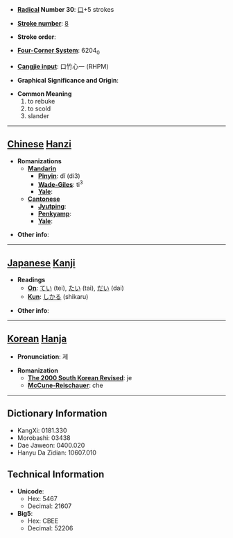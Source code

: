 * '''[[Wiktionary:Chinese radical index| Radical]] Number 30''': [[Wiktionary:Chinese radical index 口|口]]+5 strokes

* '''[[Wiktionary:Chinese total strokes index|Stroke number]]''': [[Wiktionary:Chinese total strokes index 8|8]]

* '''Stroke order''': 

* '''[[Wiktionary:Chinese four corner index|Four-Corner System]]''': 6204<sub>0</sub>

* '''[[Wiktionary:Chinese Cangjie index|Cangjie input]]''': 口竹心一 (RHPM)

* '''Graphical Significance and Origin''': 

* '''Common Meaning'''
*#to rebuke
*# to scold
*# slander


----

== [[Chinese]] [[Hanzi]] ==

* '''Romanizations'''
** '''[[Mandarin]]'''
*** '''[[Pinyin]]''': dǐ (di3)
*** '''[[Wade-Giles]]''': ti<sup>3</sup>
*** '''[[Yale]]''': 
** '''[[Cantonese]]'''
*** '''[[Jyutping]]''':
*** '''[[Penkyamp]]''': 
*** '''[[Yale]]''': 

* '''Other info''': 

----

== [[Japanese]] [[Kanji]] ==

* '''Readings'''
** '''[[On]]''': [[てい]] (tei), [[たい]] (tai), [[だい]] (dai)
** '''[[Kun]]''': [[しかる]] (shikaru)

* '''Other info''':  

----

== [[Korean]] [[Hanja]] ==

* '''Pronunciation''': 제

* '''Romanization'''
** '''[[The 2000 South Korean Revised Romanization|The 2000 South Korean Revised]]''': je
** '''[[McCune-Reischauer]]''': che

----

== Dictionary Information ==

* KangXi: 0181.330
* Morobashi: 03438
* Dae Jaweon: 0400.020
* Hanyu Da Zidian: 10607.010

== Technical Information ==

* '''Unicode''':
** Hex: 5467
** Decimal: 21607
* '''Big5''':
** Hex: CBEE
** Decimal: 52206